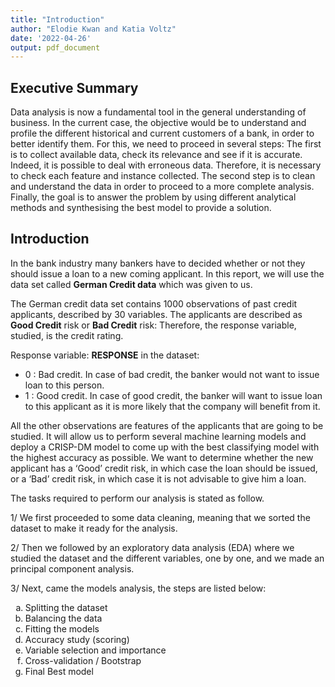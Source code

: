 ```yaml
---
title: "Introduction"
author: "Elodie Kwan and Katia Voltz"
date: '2022-04-26'
output: pdf_document
---
```



## Executive Summary

Data analysis is now a fundamental tool in the general understanding of business. In the current case, the objective would be to understand and profile the different historical and current customers of a bank, in order to better identify them. For this, we need to proceed in several steps: The first is to collect available data, check its relevance and see if it is accurate. Indeed, it is possible to deal with erroneous data. Therefore, it is necessary to check each feature and instance collected. The second step is to clean and understand the data in order to proceed to a more complete analysis. Finally, the goal is to answer the problem by using different analytical methods and synthesising the best model to provide a solution. 


## Introduction 
In the bank industry many bankers have to decided whether or not they should issue a loan to a new coming applicant. In this report, we will use the data set called **German Credit data** which was given to us. 


The German credit data set contains 1000 observations of past credit applicants, described by 30 variables. The applicants are described as **Good Credit** risk or **Bad Credit** risk: Therefore, the response variable, studied, is the credit rating. 


Response variable: **RESPONSE** in the dataset:

+ 0 : Bad credit. In case of bad credit, the banker would not want to issue loan to this person. 
+ 1 : Good credit. In case of good credit, the banker will want to issue loan to this applicant as it is more likely that the company will benefit from it. 


All the other observations are features of the applicants that are going to be studied. It will allow us to perform several machine learning models and deploy a CRISP-DM model to come up with the best classifying model with the highest accuracy as possible. We want to determine whether the new applicant has a 'Good' credit risk, in which case the loan should be issued, or a 'Bad' credit risk, in which case it is not advisable to give him a loan.


The tasks required to perform our analysis is stated as follow. 

1/ We first proceeded to some data cleaning, meaning that we sorted the dataset to make it ready for the analysis. 

2/ Then we followed by an exploratory data analysis (EDA) where we studied the dataset and the different variables, one by one, and we made an principal component analysis. 

3/ Next, came the models analysis, the steps are listed below: 

  a) Splitting the dataset
  b) Balancing the data
  c) Fitting the models
  d) Accuracy study (scoring)
  e) Variable selection and importance
  f) Cross-validation / Bootstrap
  g) Final Best model 
  
